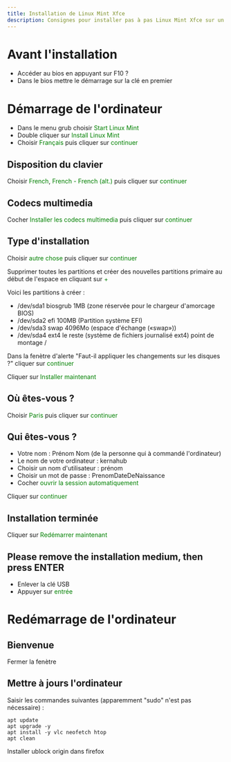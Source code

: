 ```yaml
---
title: Installation de Linux Mint Xfce
description: Consignes pour installer pas à pas Linux Mint Xfce sur un PC
---
```


# Avant l'installation

* Accéder au bios en appuyant sur F10 ?
* Dans le bios mettre le démarrage sur la clé en premier


# Démarrage de l'ordinateur

* Dans le menu grub choisir <span style="color:green">Start Linux Mint</span>
* Double cliquer sur <span style="color:green">Install Linux Mint</span>
* Choisir <span style="color:green">Français</span> puis cliquer sur <span style="color:green">continuer</span>

## Disposition du clavier

Choisir <span style="color:green">French</span>, <span style="color:green">French - French (alt.)</span> puis cliquer sur <span style="color:green">continuer</span>

## Codecs multimedia

Cocher <span style="color:green">Installer les codecs multimedia</span> puis cliquer sur <span style="color:green">continuer</span>

## Type d'installation

Choisir <span style="color:green">autre chose</span> puis cliquer sur <span style="color:green">continuer</span>

Supprimer toutes les partitions et créer des nouvelles partitions primaire au début de l'espace en cliquant sur <span style="color:green">+</span>

Voici les partitions à créer :

* /dev/sda1   biosgrub   1MB (zone réservée pour le chargeur d'amorcage BIOS)
* /dev/sda2   efi        100MB (Partition système EFI)
* /dev/sda3   swap       4096Mo (espace d'échange («swap»))
* /dev/sda4   ext4       le reste (système de fichiers journalisé ext4) point de montage /

Dans la fenètre d'alerte "Faut-il appliquer les changements sur les disques ?" cliquer sur <span style="color:green">continuer</span>

Cliquer sur <span style="color:green">Installer maintenant</span>

## Où êtes-vous ?

Choisir <span style="color:green">Paris</span> puis cliquer sur <span style="color:green">continuer</span>

## Qui êtes-vous ?

* Votre nom : Prénom Nom (de la personne qui à commandé l'ordinateur)
* Le nom de votre ordinateur : kernahub
* Choisir un nom d'utilisateur : prénom
* Choisir un mot de passe : PrenomDateDeNaissance
* Cocher <span style="color:green">ouvrir la session automatiquement</span>

Cliquer sur <span style="color:green">continuer</span>


## Installation terminée

Cliquer sur <span style="color:green">Redémarrer maintenant</span>


## Please remove the installation medium, then press ENTER

* Enlever la clé USB
* Appuyer sur <span style="color:green">entrée</span>


# Redémarrage de l'ordinateur

## Bienvenue

Fermer la fenètre

## Mettre à jours l'ordinateur

Saisir les commandes suivantes (apparemment "sudo" n'est pas nécessaire) :

```
apt update
apt upgrade -y
apt install -y vlc neofetch htop
apt clean
```

Installer ublock origin dans firefox
